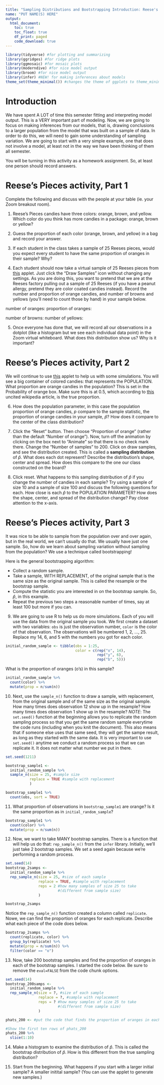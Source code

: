 ```yaml
---
title: "Sampling Distributions and Bootstrapping Introduction: Reese's Pieces Activity"
name: "PUT NAME(S) HERE"
output:
  html_document:
    toc: true
    toc_float: true
    df_print: paged
    code_download: true
---
```


```r
library(tidyverse) #for plotting and summarizing
library(ggridges) #for ridge plots
library(ggmosaic) #for mosaic plots
library(moderndive) #for nice model output
library(broom) #for nice model output 
library(infer) #NEW! for making inferences about models
theme_set(theme_minimal()) #changes the theme of ggplots to theme_minimal, my personal favorite
```

# Introduction

We have spent A LOT of time this semester fitting and interpreting model output. This is a VERY important part of modeling. Now, we are going to focus on making inferences from our models, that is, drawing conclusions to a larger population from the model that was built on a sample of data. In order to do this, we will need to gain some understanding of sampling variation. We are going to start with a very simple example, one that does not involve a model, at least not in the way we have been thinking of them all semester.

You will be turning in this activity as a homework assignment. So, at least one person should record answers. 

# Reese's Pieces activity, Part 1

Complete the following and discuss with the people at your table (ie. your Zoom breakout room). 

(@) Reese's Pieces candies have three colors: orange, brown, and yellow. Which color do you think has more candies in a package: orange, brown or yellow? 

(@) Guess the proportion of each color (orange, brown, and yellow) in a bag and record your answer.

(@) If each student in the class takes a sample of 25 Reeses pieces, would you expect every student to have the same proportion of oranges in their sample? Why?

(@) Each student should now take a virtual sample of 25 Reeses pieces from [this](http://www.rossmanchance.com/applets/OneProp/OneProp.htm?candy=1) applet. Just click the "Draw Samples" icon without changing any settings. As you are doing this, you want to pretend that we are at the Reeses factory pulling out a sample of 25 Reeses (if you have a peanut allergy, pretend they are color coated candies instead). Record the number and proportion of orange candies, and number of browns and yellows (you'll need to count those by hand) in your sample below. 

number of oranges:
proportion of oranges:

number of browns:
number of yellows:

(@) Once everyone has done that, we will record all our observations in a dotplot (like a histogram but we see each individual data point) in the Zoom virtual whiteboard. What does this distribution show us? Why is it important? 

# Reese's Pieces activity, Part 2

We will continue to use [this](http://www.rossmanchance.com/applets/OneProp/OneProp.htm?candy=1) applet to help us with some simulations. You will see a big container of colored candies: that represents the POPULATION. What proportion are orange candies in the population? This is set in the Probability of orange box. Make sure this is at 0.5, which according to [this](https://en.wikipedia.org/wiki/Reese%27s_Pieces#External_links) uncited wikipedia article, is the true proportion.

(@) How does the population parameter, in this case the population proportion of orange candies, $p$ compare to the sample statistic, the proportion of orange candies in your sample, $\hat{p}$? How does it compare to the center of the class distribution?

(@) Click the "Reset" button. Then choose "Proportion of orange" (rather than the default "Number of orange"). Now, turn off the animation by clicking on the box next to "Animate" so that there is no check mark there.  Change the "Number of samples" to 200. Click on draw samples, and see the distribution created. This is called a **sampling distribution** of $\hat{p}$. What does each dot represent? Describe the distribution's shape, center and spread. How does this compare to the one our class constructed on the board?

(@) Click reset. What happens to this sampling distribution of $\hat{p}$ if you change the number of candies in each sample? Try using a sample of size 10 and a sample of size 100 and discuss the following questions for each. How close is each $\hat{p}$ to the POPULATION PARAMETER? How does the shape, center, and spread of the distribution change? Pay close attention to the x-axis. 

# Reese's Pieces activity, Part 3

It was nice to be able to sample from the population over and over again, but in the real world, we can't usually do that. We usually have just one sample. So, how do we learn about sampling variation without sampling from the population? We use a technique called bootstrapping!

Here is the general bootstrapping algorithm:

* Collect a random sample.  
* Take a sample, WITH REPLACEMENT, of the original sample that is the same size as the original sample. This is called the resample or the bootstrap sample.  
* Compute the statistic you are interested in on the bootstrap sample. So, $\hat{p}$, in this example.  
* Repeat the previous two steps a reasonable number of times, say at least 100 but more if you can. 


(@) We are going to use R to help us do more simulations. Each of you will use the data from the original sample you took. We first create a dataset with two variables: `obs` is just the observation number, `color` is the color of that observation. The observations will be numbered 1, 2, ..., 25. Replace my 14, 6, and 5 with the numbers you got for each color.

```r
initial_random_sample <- tibble(obs = 1:25,
                                color = c(rep("o", 14), 
                                          rep("y", 6),
                                          rep("b", 5)))
```

What is the proportion of oranges (o's) in this sample?

```r
initial_random_sample %>% 
  count(color) %>% 
  mutate(prop = n/sum(n))
```

(@) Next, use the `sample_n()` function to draw a sample, with replacement, from the original sample and of the same size as the original sample. How many times does observation 12 show up in the resample? How many times does observation 1 show up in the resample? *NOTE*: The `set.seed()` function at the beginning allows you to replicate the random sampling process so that you get the same random sample everytime the code runs (including when you knit the document). This also means that if someone else uses that same seed, they will get the sampe result, as long as they started with the same data. It is very important to use `set.seed()` anytime we conduct a random process so that we can replicate it. It does not matter what number we put in there.  

```r
set.seed(1211)

bootstrap_sample1 <- 
  initial_random_sample %>% 
  sample_n(size = 25, #sample size
           replace = TRUE #sample with replacement
           )

bootstrap_sample1 %>% 
  count(obs, sort = TRUE)
```


(@) What proportion of observations in `bootstrap_sample1` are orange? Is it the same proportion as in `initial_random_sample`?

```r
bootstrap_sample1 %>% 
  count(color) %>% 
  mutate(prop = n/sum(n))
```

(@) Now, we want to take MANY bootstrap samples. There is a function that will help us do that: `rep_sample_n()` from the `infer` library. Initially, we'll just take 2 bootstrap samples. We set a seed again because we're performing a random process.

```r
set.seed(14)
bootstrap_2samps <- 
  initial_random_sample %>% 
  rep_sample_n(size = 25, #size of each sample
               replace = TRUE, #sample with replacement
               reps = 2 #how many samples of size 25 to take 
                        #(different from sample size)
               )

bootstrap_2samps
```

Notice the `rep_sample_n()` function created a column called `replicate`. Nowe, we can find the proportion of oranges for each replicate. Describe what each piece of the code does below.

```r
bootstrap_2samps %>% 
  count(replicate, color) %>% 
  group_by(replicate) %>% 
  mutate(prop = n/sum(n)) %>% 
  filter(color == "o")
```


(@) Now, take 200 bootstrap samples and find the proportion of oranges in each of the bootstrap samples. I started the code below. Be sure to remove the `eval=FALSE` from the code chunk options.

```r
set.seed(14)
bootstrap_200samps <- 
  initial_random_sample %>% 
  rep_sample_n(size = ?, #size of each sample
               replace = ?, #sample with replacement
               reps = ? #how many samples of size 25 to take 
                        #(different from sample size)
               )

phats_200 <- #put the code that finds the proportion of oranges in each boostramp sample here.

#Show the first ten rows of phats_200
phats_200 %>% 
  slice(1:10)

```

(@) Make a histogram to examine the distribution of $\hat{p}$. This is called the bootstrap distribution of $\hat{p}$. How is this different from the true sampling distribution?

(@) Start from the beginning. What happens if you start with a larger initial sample? A smaller initital sample? (You can use the applet to generate new samples.)
